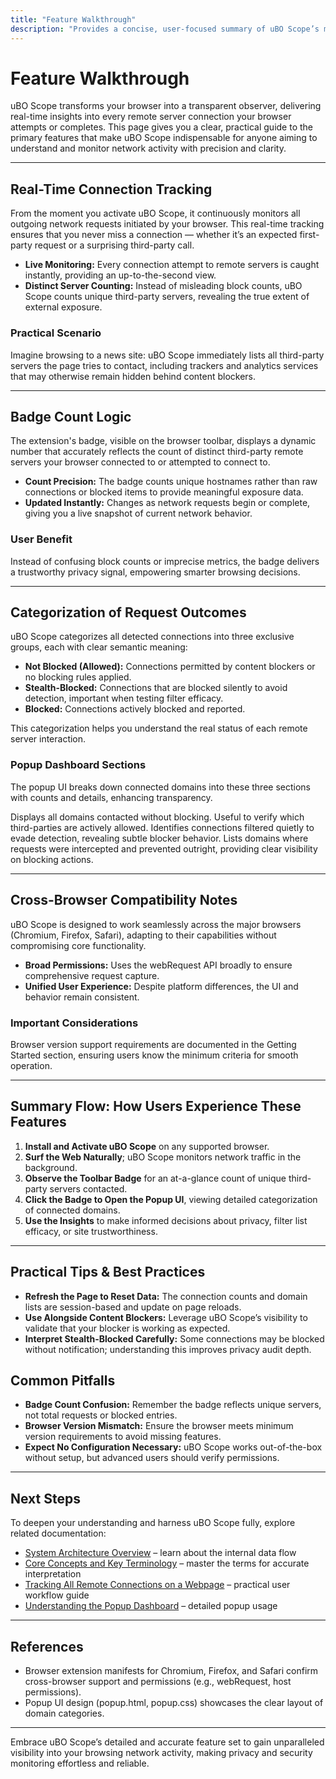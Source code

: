 ```yaml
---
title: "Feature Walkthrough"
description: "Provides a concise, user-focused summary of uBO Scope’s major features—including real-time connection tracking, badge count logic, categorization of request outcomes, and cross-browser compatibility notes."
---
```


# Feature Walkthrough

uBO Scope transforms your browser into a transparent observer, delivering real-time insights into every remote server connection your browser attempts or completes. This page gives you a clear, practical guide to the primary features that make uBO Scope indispensable for anyone aiming to understand and monitor network activity with precision and clarity.

---

## Real-Time Connection Tracking

From the moment you activate uBO Scope, it continuously monitors all outgoing network requests initiated by your browser. This real-time tracking ensures that you never miss a connection — whether it’s an expected first-party request or a surprising third-party call.

- **Live Monitoring:** Every connection attempt to remote servers is caught instantly, providing an up-to-the-second view.
- **Distinct Server Counting:** Instead of misleading block counts, uBO Scope counts unique third-party servers, revealing the true extent of external exposure.

### Practical Scenario
Imagine browsing to a news site: uBO Scope immediately lists all third-party servers the page tries to contact, including trackers and analytics services that may otherwise remain hidden behind content blockers.

---

## Badge Count Logic

The extension's badge, visible on the browser toolbar, displays a dynamic number that accurately reflects the count of distinct third-party remote servers your browser connected to or attempted to connect to.

- **Count Precision:** The badge counts unique hostnames rather than raw connections or blocked items to provide meaningful exposure data.
- **Updated Instantly:** Changes as network requests begin or complete, giving you a live snapshot of current network behavior.

### User Benefit
Instead of confusing block counts or imprecise metrics, the badge delivers a trustworthy privacy signal, empowering smarter browsing decisions.

---

## Categorization of Request Outcomes

uBO Scope categorizes all detected connections into three exclusive groups, each with clear semantic meaning:

- **Not Blocked (Allowed):** Connections permitted by content blockers or no blocking rules applied.
- **Stealth-Blocked:** Connections that are blocked silently to avoid detection, important when testing filter efficacy.
- **Blocked:** Connections actively blocked and reported.

This categorization helps you understand the real status of each remote server interaction.

### Popup Dashboard Sections
The popup UI breaks down connected domains into these three sections with counts and details, enhancing transparency.

<AccordionGroup title="Domain Categorization">  
<Accordion title="Not Blocked (Allowed)">  
Displays all domains contacted without blocking. Useful to verify which third-parties are actively allowed.  
</Accordion>  
<Accordion title="Stealth-Blocked">  
Identifies connections filtered quietly to evade detection, revealing subtle blocker behavior.  
</Accordion>  
<Accordion title="Blocked">  
Lists domains where requests were intercepted and prevented outright, providing clear visibility on blocking actions.
</Accordion>
</AccordionGroup>

---

## Cross-Browser Compatibility Notes

uBO Scope is designed to work seamlessly across the major browsers (Chromium, Firefox, Safari), adapting to their capabilities without compromising core functionality.

- **Broad Permissions:** Uses the webRequest API broadly to ensure comprehensive request capture.
- **Unified User Experience:** Despite platform differences, the UI and behavior remain consistent.

### Important Considerations
Browser version support requirements are documented in the Getting Started section, ensuring users know the minimum criteria for smooth operation.

---

## Summary Flow: How Users Experience These Features

1. **Install and Activate uBO Scope** on any supported browser.
2. **Surf the Web Naturally**; uBO Scope monitors network traffic in the background.
3. **Observe the Toolbar Badge** for an at-a-glance count of unique third-party servers contacted.
4. **Click the Badge to Open the Popup UI**, viewing detailed categorization of connected domains.
5. **Use the Insights** to make informed decisions about privacy, filter list efficacy, or site trustworthiness.

---

## Practical Tips & Best Practices

- **Refresh the Page to Reset Data:** The connection counts and domain lists are session-based and update on page reloads.
- **Use Alongside Content Blockers:** Leverage uBO Scope’s visibility to validate that your blocker is working as expected.
- **Interpret Stealth-Blocked Carefully:** Some connections may be blocked without notification; understanding this improves privacy audit depth.

## Common Pitfalls

- **Badge Count Confusion:** Remember the badge reflects unique servers, not total requests or blocked entries.
- **Browser Version Mismatch:** Ensure the browser meets minimum version requirements to avoid missing features.
- **Expect No Configuration Necessary:** uBO Scope works out-of-the-box without setup, but advanced users should verify permissions.

---

## Next Steps

To deepen your understanding and harness uBO Scope fully, explore related documentation:

- [System Architecture Overview](/overview/architecture_features/system_architecture) – learn about the internal data flow
- [Core Concepts and Key Terminology](/overview/architecture_features/core_concepts) – master the terms for accurate interpretation
- [Tracking All Remote Connections on a Webpage](/guides/core-workflows/tracking-remote-connections) – practical user workflow guide
- [Understanding the Popup Dashboard](/guides/getting-started/first-look-popup) – detailed popup usage

---

## References

- Browser extension manifests for Chromium, Firefox, and Safari confirm cross-browser support and permissions (e.g., webRequest, host permissions).
- Popup UI design (popup.html, popup.css) showcases the clear layout of domain categories.

---

Embrace uBO Scope’s detailed and accurate feature set to gain unparalleled visibility into your browsing network activity, making privacy and security monitoring effortless and reliable.

